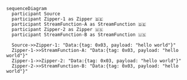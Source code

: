 ```mermaid
sequenceDiagram
  participant Source
  participant Zipper-1 as Zipper 🇩🇪
  participant StreamFunction-A as StreamFunction 🇩🇪
  participant Zipper-2 as Zipper 🇺🇸
  participant StreamFunction-B as StreamFunction 🇺🇸

  Source->>Zipper-1: "Data:{tag: 0x03, payload: "hello world"}"
  Zipper-1->>StreamFunction-A: "Data:{tag: 0x03, payload: "hello world"}"
  Zipper-1->>Zipper-2: "Data:{tag: 0x03, payload: "hello world"}"
  Zipper-2->>StreamFunction-B: "Data:{tag: 0x03, payload: "hello world"}"
```
